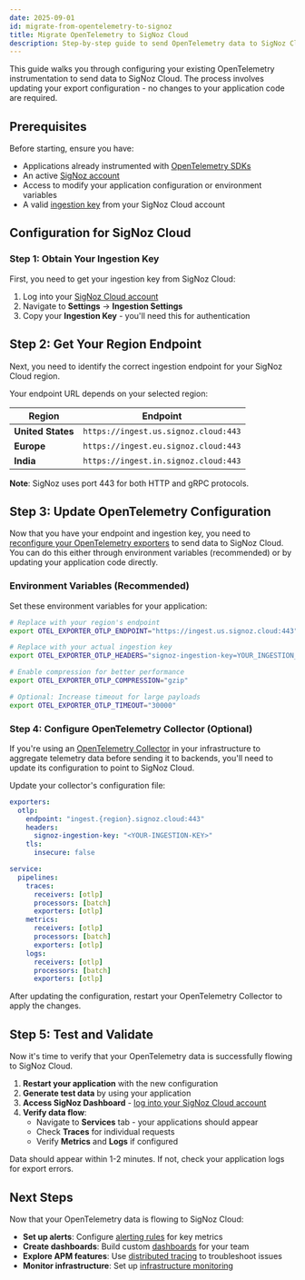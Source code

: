 ```yaml
---
date: 2025-09-01
id: migrate-from-opentelemetry-to-signoz
title: Migrate OpenTelemetry to SigNoz Cloud
description: Step-by-step guide to send OpenTelemetry data to SigNoz Cloud
---
```


This guide walks you through configuring your existing OpenTelemetry instrumentation to send data to SigNoz Cloud. The process involves updating your export configuration - no changes to your application code are required.

## Prerequisites

Before starting, ensure you have:

- Applications already instrumented with [OpenTelemetry SDKs](https://opentelemetry.io/docs/languages/)
- An active [SigNoz account](https://signoz.io/teams/)
- Access to modify your application configuration or environment variables
- A valid [ingestion key](https://signoz.io/docs/ingestion/signoz-cloud/keys/) from your SigNoz Cloud account


## Configuration for SigNoz Cloud

### Step 1: Obtain Your Ingestion Key

First, you need to get your ingestion key from SigNoz Cloud:

1. Log into your [SigNoz Cloud account](https://signoz.io/teams/)
2. Navigate to **Settings** → **Ingestion Settings**
3. Copy your **Ingestion Key** - you'll need this for authentication



## Step 2: Get Your Region Endpoint

Next, you need to identify the correct ingestion endpoint for your SigNoz Cloud region.

Your endpoint URL depends on your selected region:

| Region | Endpoint |
|--------|----------|
| **United States** | `https://ingest.us.signoz.cloud:443` |
| **Europe** | `https://ingest.eu.signoz.cloud:443` |
| **India** | `https://ingest.in.signoz.cloud:443` |

**Note**: SigNoz uses port 443 for both HTTP and gRPC protocols.

## Step 3: Update OpenTelemetry Configuration

Now that you have your endpoint and ingestion key, you need to [reconfigure your OpenTelemetry exporters](https://opentelemetry.io/docs/languages/sdk-configuration/otlp-exporter/) to send data to SigNoz Cloud. You can do this either through environment variables (recommended) or by updating your application code directly.

### Environment Variables (Recommended)

Set these environment variables for your application:

```bash
# Replace with your region's endpoint
export OTEL_EXPORTER_OTLP_ENDPOINT="https://ingest.us.signoz.cloud:443"

# Replace with your actual ingestion key
export OTEL_EXPORTER_OTLP_HEADERS="signoz-ingestion-key=YOUR_INGESTION_KEY"

# Enable compression for better performance
export OTEL_EXPORTER_OTLP_COMPRESSION="gzip"

# Optional: Increase timeout for large payloads
export OTEL_EXPORTER_OTLP_TIMEOUT="30000"
```

### Step 4: Configure OpenTelemetry Collector (Optional)

If you're using an [OpenTelemetry Collector](https://opentelemetry.io/docs/collector/) in your infrastructure to aggregate telemetry data before sending it to backends, you'll need to update its configuration to point to SigNoz Cloud.

Update your collector's configuration file:

```yaml
exporters:
  otlp:
    endpoint: "ingest.{region}.signoz.cloud:443"
    headers:
      signoz-ingestion-key: "<YOUR-INGESTION-KEY>"
    tls:
      insecure: false

service:
  pipelines:
    traces:
      receivers: [otlp]
      processors: [batch]
      exporters: [otlp]
    metrics:
      receivers: [otlp]
      processors: [batch]
      exporters: [otlp]
    logs:
      receivers: [otlp]
      processors: [batch]
      exporters: [otlp]
```

After updating the configuration, restart your OpenTelemetry Collector to apply the changes.

## Step 5: Test and Validate

Now it's time to verify that your OpenTelemetry data is successfully flowing to SigNoz Cloud.

1. **Restart your application** with the new configuration
2. **Generate test data** by using your application
3. **Access SigNoz Dashboard** - [log into your SigNoz Cloud account](https://signoz.io/login/)
4. **Verify data flow**:
   - Navigate to **Services** tab - your applications should appear
   - Check **Traces** for individual requests
   - Verify **Metrics** and **Logs** if configured

Data should appear within 1-2 minutes. If not, check your application logs for export errors.

## Next Steps

Now that your OpenTelemetry data is flowing to SigNoz Cloud:

- **Set up alerts**: Configure [alerting rules](https://signoz.io/docs/userguide/alerts-management/) for key metrics
- **Create dashboards**: Build custom [dashboards](https://signoz.io/docs/userguide/manage-dashboards/) for your team
- **Explore APM features**: Use [distributed tracing](https://signoz.io/docs/userguide/traces/) to troubleshoot issues
- **Monitor infrastructure**: Set up [infrastructure monitoring](https://signoz.io/docs/userguide/send-metrics/)
